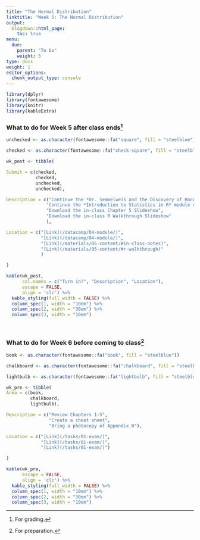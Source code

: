 ```yaml
---
title: "The Normal Distribution"
linktitle: "Week 5: The Normal Distribution"
output:
  blogdown::html_page:
    toc: true
menu:
  due:
    parent: "To Do"
    weight: 5
type: docs
weight: 1
editor_options: 
  chunk_output_type: console
---
```


```r
library(dplyr)
library(fontawesome)
library(knitr)
library(kableExtra)
```

### What to do for Week 5 after class ends^[For grading.]

```r
unchecked <- as.character(fontawesome::fa("square", fill = "steelblue"))

checked <- as.character(fontawesome::fa("check-square", fill = "steelblue"))

wk_post <- tibble(

Submit = c(checked, 
           checked,
           unchecked,
           unchecked),

Description = c("Continue the *Dr. Semmelweis and the Discovery of Handwashing* project on Data Camp",
               "Continue the *Introduction to Statistics in R* module on Data Camp",
               "Download the in-class Chapter 5 Slideshow",
               "Download the in-class R Walkthrough Slideshow"
               ),

Location = c("[Link](/datacamp/04-module/)",
             "[Link](/datacamp/04-module/)",
             "[Link](/materials/05-content/#in-class-notes)",
             "[Link](/materials/05-content/#r-walkthrough)"
             )

)
```

```r
kable(wk_post, 
      col.names = c("Turn in?", "Description", "Location"),
      escape = FALSE,
      align = 'clc') %>%
  kable_styling(full_width = FALSE) %>%
  column_spec(1, width = "10em") %>%
  column_spec(2, width = "30em") %>%
  column_spec(3, width = "10em")
```

<br />

### What to do for Week 6 before coming to class^[For preparation.]

```r
book <- as.character(fontawesome::fa("book", fill = "steelblue"))

chalkboard <- as.character(fontawesome::fa("chalkboard", fill = "steelblue"))

lightbulb <- as.character(fontawesome::fa("lightbulb", fill = "steelblue"))

wk_pre <- tibble(
Area = c(book, 
         chalkboard, 
         lightbulb),

Description = c("Review Chapters 1-5",
                "Create a cheat sheet",
                "Bring a photocopy of Appendix B"),

Location = c("[Link](/tasks/01-exam/)", 
             "[Link](/tasks/01-exam/)",
             "[Link](/tasks/01-exam/)")

)

```


```r
kable(wk_pre, 
      escape = FALSE,
      align = 'clc') %>%
  kable_styling(full_width = FALSE) %>%
  column_spec(1, width = "10em") %>%
  column_spec(2, width = "30em") %>%
  column_spec(3, width = "10em")
```  